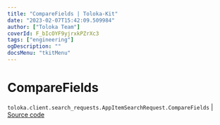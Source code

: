 ```yaml
---
title: "CompareFields | Toloka-Kit"
date: "2023-02-07T15:42:09.509984"
author: ["Toloka Team"]
coverId: F_bIcOYF9yjrxkPZrXc3
tags: ["engineering"]
ogDescription: ""
docsMenu: "tkitMenu"
---
```


# CompareFields
`toloka.client.search_requests.AppItemSearchRequest.CompareFields` | [Source code](https://github.com/Toloka/toloka-kit/blob/v1.1.3/src/client/search_requests.py#L1086)